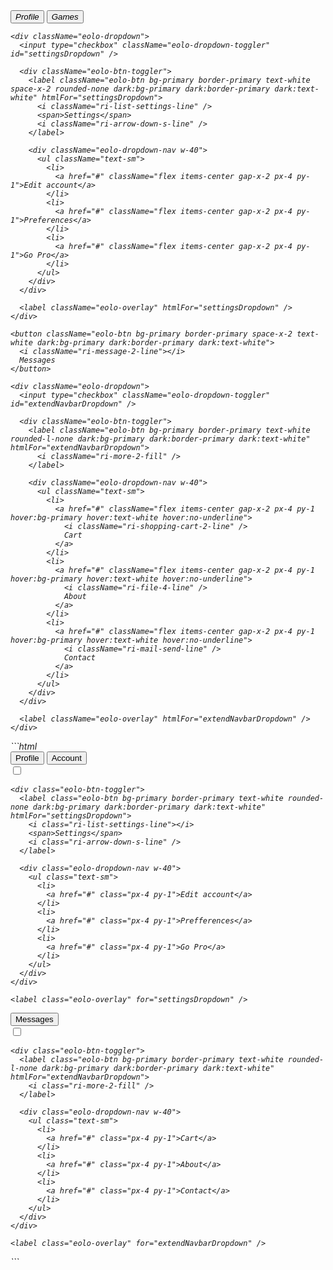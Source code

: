 
<DemoCard title="Grupo de botones">

<div className="mt-6">
  <div className="eolo-btn-group">
    <button className="eolo-btn bg-primary border-primary text-white space-x-2 dark:bg-primary dark:border-primary dark:text-white">
      <i className="ri-user-line" />
      Profile
    </button>
    <button className="eolo-btn bg-primary border-primary text-white space-x-2 dark:bg-primary dark:border-primary dark:text-white">
      <i className="ri-gamepad-line" />
      Games
    </button>

    <div className="eolo-dropdown">
      <input type="checkbox" className="eolo-dropdown-toggler" id="settingsDropdown" />

      <div className="eolo-btn-toggler">
        <label className="eolo-btn bg-primary border-primary text-white space-x-2 rounded-none dark:bg-primary dark:border-primary dark:text-white" htmlFor="settingsDropdown">
          <i className="ri-list-settings-line" />
          <span>Settings</span>
          <i className="ri-arrow-down-s-line" />
        </label>

        <div className="eolo-dropdown-nav w-40">
          <ul className="text-sm">
            <li>
              <a href="#" className="flex items-center gap-x-2 px-4 py-1">Edit account</a>
            </li>
            <li>
              <a href="#" className="flex items-center gap-x-2 px-4 py-1">Preferences</a>
            </li>
            <li>
              <a href="#" className="flex items-center gap-x-2 px-4 py-1">Go Pro</a>
            </li>
          </ul>
        </div>
      </div>

      <label className="eolo-overlay" htmlFor="settingsDropdown" />
    </div>

    <button className="eolo-btn bg-primary border-primary space-x-2 text-white dark:bg-primary dark:border-primary dark:text-white">
      <i className="ri-message-2-line"></i>
      Messages
    </button>

    <div className="eolo-dropdown">
      <input type="checkbox" className="eolo-dropdown-toggler" id="extendNavbarDropdown" />

      <div className="eolo-btn-toggler">
        <label className="eolo-btn bg-primary border-primary text-white rounded-l-none dark:bg-primary dark:border-primary dark:text-white" htmlFor="extendNavbarDropdown">
          <i className="ri-more-2-fill" />
        </label>

        <div className="eolo-dropdown-nav w-40">
          <ul className="text-sm">
            <li>
              <a href="#" className="flex items-center gap-x-2 px-4 py-1 hover:bg-primary hover:text-white hover:no-underline">
                <i className="ri-shopping-cart-2-line" />
                Cart
              </a>
            </li>
            <li>
              <a href="#" className="flex items-center gap-x-2 px-4 py-1 hover:bg-primary hover:text-white hover:no-underline">
                <i className="ri-file-4-line" />
                About
              </a>
            </li>
            <li>
              <a href="#" className="flex items-center gap-x-2 px-4 py-1 hover:bg-primary hover:text-white hover:no-underline">
                <i className="ri-mail-send-line" />
                Contact
              </a>
            </li>
          </ul>
        </div>
      </div>

      <label className="eolo-overlay" htmlFor="extendNavbarDropdown" />
    </div>
  </div>
</div>


<DemoCardCode>
```html
<div class="eolo-btn-group">
  <button class="eolo-btn bg-primary border-primary text-white space-x-2 dark:bg-primary dark:border-primary dark:text-white">
    <i class="ri-user-line"></i>
    Profile
  </button>
  <button class="eolo-btn bg-primary border-primary text-white space-x-2 dark:bg-primary dark:border-primary dark:text-white">
    <i class="ri-gamepad-line"></i>
    Account
  </button>

  <div class="eolo-dropdown">
    <input type="checkbox" class="eolo-dropdown-toggler" id="settingsDropdown" />
    
    <div class="eolo-btn-toggler">
      <label class="eolo-btn bg-primary border-primary text-white rounded-none dark:bg-primary dark:border-primary dark:text-white" htmlFor="settingsDropdown">
        <i class="ri-list-settings-line"></i>
        <span>Settings</span>
        <i class="ri-arrow-down-s-line" />
      </label>

      <div class="eolo-dropdown-nav w-40">
        <ul class="text-sm">
          <li>
            <a href="#" class="px-4 py-1">Edit account</a>
          </li>
          <li>
            <a href="#" class="px-4 py-1">Prefferences</a>
          </li>
          <li>
            <a href="#" class="px-4 py-1">Go Pro</a>
          </li>
        </ul>
      </div>
    </div>

    <label class="eolo-overlay" for="settingsDropdown" />
  </div>

  <button class="eolo-btn bg-primary border-primary text-white dark:bg-primary dark:border-primary dark:text-white">
    Messages
  </button>

  <div class="eolo-dropdown">
    <input type="checkbox" class="eolo-dropdown-toggler" id="extendNavbarDropdown" />

    <div class="eolo-btn-toggler">
      <label class="eolo-btn bg-primary border-primary text-white rounded-l-none dark:bg-primary dark:border-primary dark:text-white" htmlFor="extendNavbarDropdown">
        <i class="ri-more-2-fill" />
      </label>

      <div class="eolo-dropdown-nav w-40">
        <ul class="text-sm">
          <li>
            <a href="#" class="px-4 py-1">Cart</a>
          </li>
          <li>
            <a href="#" class="px-4 py-1">About</a>
          </li>
          <li>
            <a href="#" class="px-4 py-1">Contact</a>
          </li>
        </ul>
      </div>
    </div>

    <label class="eolo-overlay" for="extendNavbarDropdown" />
  </div>
</div>
```
</DemoCardCode>
</DemoCard>